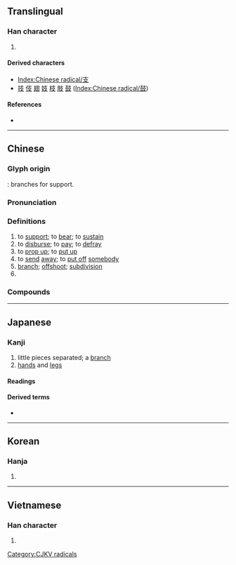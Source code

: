 {{also|攴|枝}}
{{character info/new}}
==Translingual==
{{stroke order|strokes=4}}
{{stroke order|type=animate}}

===Han character===
{{Han char|rn=65|rad=支|as=00|sn=4|four=40407|canj=JE|ids=⿱十又}}

# {{mul-kangxi radical-def}}

====Derived characters====
* [[Index:Chinese radical/支]]
* [[技]] [[伎]] [[翅]] [[妓]] [[枝]] [[肢]] [[鼓]] ([[Index:Chinese radical/鼓]])

====References====
* {{Han ref|kx=0467.010|dkj=13061|dj=0814.130|hdz=21327.140|uh=652F|ud=25903|bh=A4E4|bd=42212}}

----

==Chinese==
{{zh-forms}}

===Glyph origin===
{{Han etyl}}
{{liushu|p}}: branches for support.

===Pronunciation===
{{zh-pron
|m=zhī
|ma=zh-zhī.ogg
|m-s=zi1
|c=zi1
|h=pfs=kî/chṳ̂
|h_note=kî - vernacular; chṳ̂ - literary
|md=ciĕ
|mn=ki/chi
|mn_note=ki - vernacular; chi - literary
|mn-t=gi1/zin1
|mn-t_note=gi1 - vernacular, zin1 - literary
|w=1tsr
|mc=y
|oc=y
|cat=v,n,pn
}}

===Definitions===
{{zh-hanzi}}

# to [[support]]; to [[bear]]; to [[sustain]]
# to [[disburse]]; to [[pay]]; to [[defray]]
# to [[prop up]]; to [[put up]]
# to [[send]] [[away]]; to [[put off]] [[somebody]]
# [[branch]]; [[offshoot]]; [[subdivision]]
# {{surname|lang=zh}}

===Compounds===
{{zh-der|支持|支配|政府開支|分支|支店|支出|支援|收支|精神支持|支氣管炎|支流|支氣管|支票|支柱|支那|支部|開支|支局|支派|支吾|支線|大月支|支節|技術支援|支領|支隊|列支敦斯登|支解|地支|支應|支吾其詞|支那語|列支敦士登|支離破碎|支架|支票簿|支持者|支用|支支吾吾|支子|支點|支撐|支撥|支費|支付憑單|車支子|支頤|支路|不支|支根|支離|支絀|支脈|支援部隊|支書|支氣管氣喘|支取|令支|支使|支孽|支款|支庶|支移|支那通|支行|支渠|支差|支前|一木難支|不支倒地|不蔓不支|乾支剌|乾支支|人頭支票|借支|入不支出|公共支出|冒支銀|分支機關|利息支出|劃線支票|力竭難支|動支|十二支|千支萬派|印度支那|各支支|國際收支|墊支|天干地支|失支脫節|嫡支嫡派|寅支卯糧|密支那|對支|小支氣管|屁支支|左右支絀|左支右吾|左支右絀|干支|度支|形單影支|惡支殺|憋支支|措支剌|支付|支付命令|支分|支劃|支助|支單|支嘴兒|支婆|支對|支屬|支手舞腳|支支喳喳|支會|支架子|支楞|支樁|支爐兒|支理|支當|支破|支票機|支空頭|支薪|支襯|支調|支謙|支讖|支轉|支遁|支遁買山|支遣|支邊|支郎|支開|支騰|支骸|收支平衡|旁支|旅行支票|月支|本支|本支百世|東支西吾|條支|樂不可支|活支|活支剌|濫支|焉支山|燕支|燕支山|特支|獨力難支|獨木難支|破碎支離|移轉支付|空頭支票|統收統支|經費支絀|胡支對|胡支扯葉|菩提流支|補償支付|語支|貿易收支|超支|軋支票|辟支佛|近支|透支|遠期支票|郅支|配水支管|鏡支兒|關支|雞骨支床|預支|額支}}

{{zh-cat|Beginning|Intermediate}}

----

==Japanese==

===Kanji===
{{ja-kanji|grade=5|rs=支00}}

# little pieces separated; a [[branch]]
# [[hand|hands]] and [[leg|legs]]

====Readings====
{{ja-readings
|goon=し
|kanon=し
|kun=えだ, ささ-える<ささ-へる, つか-える<つか-へる
|nanori=なか, もろ, ゆた
}}

====Derived terms====
* {{ja-r|支払う|しはらう}}

----

==Korean==

===Hanja===
{{ko-hanja|hangeul=지|eumhun=}}

# {{defn|lang=ko|sort=支00}}

----

==Vietnamese==

===Han character===
{{vi-hantu|[[chi]], [[chề]], [[xê]], [[chia]], [[giê]], [[xài]]|rs=支00}}

# {{defn|lang=vi|sort=支00}}

[[Category:CJKV radicals]]